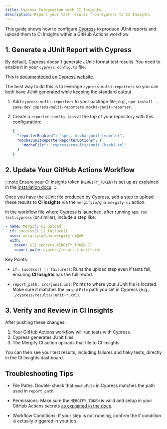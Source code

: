 ```yaml
---
title: Cypress Integration with CI Insights
description: Report your test results from Cypress to CI Insights
---
```



<IntegrationLogo src={cypressLogo} alt="Cypress logo"/>

This guide shows how to configure [Cypress](https://www.cypress.io/) to produce
JUnit reports and upload them to CI Insights within a GitHub Actions workflow.

## 1. Generate a JUnit Report with Cypress

By default, Cypress doesn't generate JUnit-format test results. You need to
enable it in your `cypress.config.ts` file.

This is [documenteded on Cypress
website](https://docs.cypress.io/app/tooling/reporters).

The best way to do this is to leverage `cypress-multi-reporters` so you can
both have JUnit generated while keeping the standard output.

1. Add `cypress-multi-reporters` to your package file, e.g.,
   `npm install --save-dev cypress-multi-reporters mocha-junit-reporter`.

2. Create a `reporter-config.json` at the top of your repository with this
   configuration:
   ```yaml
   {
     "reporterEnabled": "spec, mocha-junit-reporter",
     "mochaJunitReporterReporterOptions": {
       "mochaFile": "cypress/results/junit-[hash].xml"
     }
   }
   ```

## 2. Update Your GitHub Actions Workflow

:::note
  Ensure your CI Insights token (`MERGIFY_TOKEN`) is set up as explained in the [installation
  docs](/ci-insights#enabling-ci-insights-for-github).
:::

Once you have the JUnit file produced by Cypress, add a step to upload these
results to **CI Insights** via the `mergifyio/gha-mergify-ci` action.

In the workflow file where Cypress is launched, after running `npm run
test:cypress` (or similar), include a step like:

```yaml
- name: Mergify CI Upload
  if: success() || failure()
  uses: mergifyio/gha-mergify-ci@v6
  with:
    token: ${{ secrets.MERGIFY_TOKEN }}
    report_path: cypress/results/junit*.xml
```

Key Points:

- `if: success() || failure()`: Runs the upload step even if tests
  fail, ensuring **CI Insights** has the full report.

- `report_path: src/junit.xml`: Points to where your JUnit file is located.
  Make sure it matches the `outputFile` path you set in Cypress (e.g.,
  `./cypress/results/junit-*.xml`).

## 3. Verify and Review in CI Insights

After pushing these changes:
1. Your GitHub Actions workflow will run tests with Cypress.
2. Cypress generates JUnit files.
3. The Mergify CI action uploads that file to CI Insights.

You can then see your test results, including failures and flaky tests,
directly in the CI Insights dashboard.

## Troubleshooting Tips

- File Paths: Double-check that `mochaFile` in Cypress matches the path used in
  `report_path`.

- Permissions: Make sure the `MERGIFY_TOKEN` is valid and setup in your GitHub
  Actions secrets [as explained in the
  docs]((/ci-insights#enabling-ci-insights-for-github)).

- Workflow Conditions: If your step is not running, confirm the if condition is
  actually triggered in your job.
